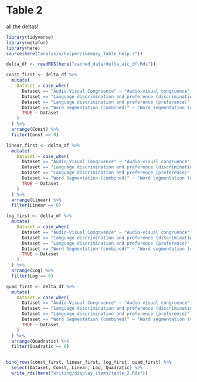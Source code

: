 
# Table 2

all the deltas! 
```r
library(tidyverse)
library(metafor)
library(here)
source(here("analysis/helper/summary_table_help.r"))

delta_df <- readRDS(here("cached_data/delta_aic_df.Rds"))
```

```r
const_first <- delta_df %>% 
  mutate(
    Dataset = case_when(
      Dataset == "Audio-Visual Congruence" ~ "Audio-visual congruence" , 
      Dataset == "Language discrimination and preference (discrimination)" ~ "Language discrimination", 
      Dataset == "Language discrimination and preference (preference)" ~ "Language preference",
      Dataset == "Word Segmentation (combined)" ~ "Word segmentation (combined)", 
      TRUE ~ Dataset
    )
  ) %>% 
  arrange(Const) %>% 
  filter(Const == 0)

linear_first <- delta_df %>% 
  mutate(
    Dataset = case_when(
      Dataset == "Audio-Visual Congruence" ~ "Audio-visual congruence" , 
      Dataset == "Language discrimination and preference (discrimination)" ~ "Language discrimination", 
      Dataset == "Language discrimination and preference (preference)" ~ "Language preference",
      Dataset == "Word Segmentation (combined)" ~ "Word segmentation (combined)", 
      TRUE ~ Dataset
    )
  ) %>% 
  arrange(Linear) %>% 
  filter(Linear == 0)

log_first <- delta_df %>% 
  mutate(
    Dataset = case_when(
      Dataset == "Audio-Visual Congruence" ~ "Audio-visual congruence" , 
      Dataset == "Language discrimination and preference (discrimination)" ~ "Language discrimination", 
      Dataset == "Language discrimination and preference (preference)" ~ "Language preference",
      Dataset == "Word Segmentation (combined)" ~ "Word segmentation (combined)", 
      TRUE ~ Dataset
    )
  ) %>% 
  arrange(Log) %>% 
  filter(Log == 0)

quad_first <- delta_df %>% 
  mutate(
    Dataset = case_when(
      Dataset == "Audio-Visual Congruence" ~ "Audio-visual congruence" , 
      Dataset == "Language discrimination and preference (discrimination)" ~ "Language discrimination", 
      Dataset == "Language discrimination and preference (preference)" ~ "Language preference",
      Dataset == "Word Segmentation (combined)" ~ "Word segmentation (combined)", 
      TRUE ~ Dataset
    )
  ) %>% 
  arrange(Quadratic) %>% 
  filter(Quadratic == 0)


bind_rows(const_first, linear_first, log_first, quad_first) %>% 
  select(Dataset, Const, Linear, Log, Quadratic) %>% 
  write_rds(here("writing/display_items/table_2.Rds"))
```


